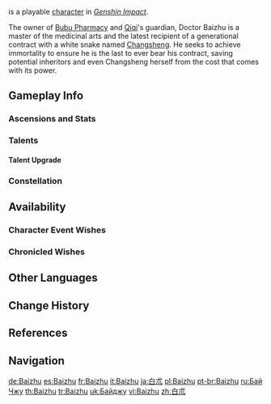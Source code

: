 {{CharacterTabs}}
{{About|the playable character|the [[Genius Invokation TCG]] Character Card|Baizhu (Character Card)}}
{{Character Infobox
|image            = <gallery>
Baizhu Card.png|Card
Character Baizhu Full Wish.png|Wish
Character Baizhu Game.png|In-Game
</gallery>
|type             = Playable

<!--Playable Character Information-->
|quality          = 5
|weapon           = Catalyst
|element          = Dendro
|name             = Baizhu

<!--Character Information-->
|birthday         = April 25th
|constellation    = Lagenaria
|region           = Liyue
|affiliation      = Bubu Pharmacy
|dish             = Heat-Quelling Soup
|namecard         = Baizhu: Relief
|obtain           =
* [[Immaculate Pulse|Event Wish &mdash; Immaculate Pulse]]
* [[Chronicled Wish]]es
|obtainType       = Event-Exclusive
|event_name       = Immaculate Pulse
|releaseDate      = 2023-05-02 18:00:00
|title            = Beyond Mortality

<!--Titles-->
|title2           = Owner of Bubu Pharmacy
|voiceEN          = [[imdb:nm2257743|Sean Durrie]]<ref>YouTube: [https://youtu.be/DXcQSUZuOKk The Exquisite Night Chimes Cutscene Animation: "A Brilliant Banquet of Music"] (Video Description)</ref><br>Changsheng: {{w|Xanthe Huynh}}<ref>YouTube: [https://youtu.be/8cZSZksffhk Character Teaser - "Baizhu- An Elusive Curative" - Genshin Impact] (Video Description)</ref>
|voiceCN          = [https://zh.moegirl.org.cn/秦且歌 Qin Qiege ({{zh|秦且歌}})]<ref>Bilibili: [https://www.bilibili.com/video/BV1Nr4y1Y7V5 Age of Flowing Hues] (Video Description)</ref><br>Changsheng: [https://zh.moegirl.org.cn/王晓彤 Wang Xiaotong ({{zh|王晓彤}})]<ref>Bilibili: [https://www.bilibili.com/video/BV1oX4y1B76Y/ {{zh|白术角色PV——「良方难觅」}}] (Video Description)</ref>
|voiceJP          = {{w|Kōji Yusa|Yusa Koji ({{ja|遊佐 浩二}})}}<ref>Twitter: [https://twitter.com/genshin_7/status/1291679819936096256 JP VA Announcement] ([https://web.archive.org/web/20230724155901/https://twitter.com/genshin_7/status/1291679819936096256 Archived])</ref><br>Changsheng: {{w|ja:庄子裕衣|Shoji Yui ({{ja|庄子裕衣}})}}<ref>YouTube: [https://youtu.be/nhkVS4cxtj0 JP VA Interview]</ref>
|voiceKR          = {{w|ko:이호산|Lee Hosan ({{ko|이호산}})}}<ref name="Exquisite Night Chimes KR">YouTube: [https://youtu.be/128JjBeMQDA {{ko|원신 &vert; 선율이 흐르는 밤 이벤트 컷신-「무지갯빛 선율과 등불의 연회」}}] (Video Description)</ref><br>Changsheng: [https://namu.wiki/w/장미(성우) Jang Mi ({{ko|장미}})]<ref>YouTube: [https://youtu.be/NguMK0pFJzU {{ko|백출 캐릭터 PV-「좋은 처방은 찾기 힘든 법」}}] (Video Description)</ref>
}}
{{Lang|'''Baizhu'''|zh=白术|zh_rm=Báizhú}} is a playable {{Dendro}} [[character]] in ''[[Genshin Impact]]''.

The owner of [[Bubu Pharmacy]] and [[Qiqi]]'s guardian, Doctor Baizhu is a master of the medicinal arts and the latest recipient of a generational contract with a white snake named [[Changsheng]]. He seeks to achieve immortality to ensure he is the last to ever bear his contract, saving potential inheritors and even Changsheng herself from the cost that comes with its power.

==Gameplay Info==
===Ascensions and Stats===
{{Character Ascensions and Stats}}

===Talents===
{{Talent Table}}

====Talent Upgrade====
{{Talent Upgrade}}

===Constellation===
{{Constellation Table}}

==Availability==
===Character Event Wishes===
{{Featured}}
===Chronicled Wishes===
{{Featured|chronicled=1}}

==Other Languages==
{{Other Languages
|default_hidden = 1
|en        = Baizhu
|zhs       = 白术
|zhs_rm    = Báizhú
|zht       = 白朮
|zht_rm    = Báizhú
|ja        = 白朮
|ja_rm     = Byakujutsu
|ko        = {{tt|백출|白朮}}
|es        = Baizhu
|fr        = Baizhu
|ru        = Бай Чжу
|th        = Baizhu
|vi        = Baizhu
|de        = Baizhu
|id        = Baizhu
|pt        = Baizhu
|tr        = Baizhu
|it        = Baizhu
}}

==Change History==
{{Change History|3.6|introduced=1.0}}

==References==
{{Reflist|2}}

==Navigation==
{{Character Navbox}}

[[de:Baizhu]]
[[es:Baizhu]]
[[fr:Baizhu]]
[[it:Baizhu]]
[[ja:白朮]]
[[pl:Baizhu]]
[[pt-br:Baizhu]]
[[ru:Бай Чжу]]
[[th:Baizhu]]
[[tr:Baizhu]]
[[uk:Байджу]]
[[vi:Baizhu]]
[[zh:白朮]]